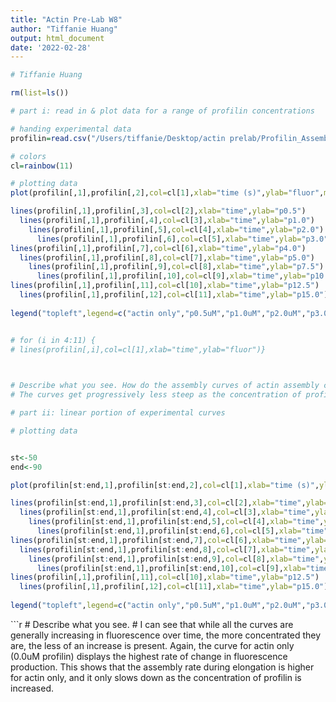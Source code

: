 ```yaml
---
title: "Actin Pre-Lab W8"
author: "Tiffanie Huang"
output: html_document
date: '2022-02-28'
---
```


```r
# Tiffanie Huang

rm(list=ls())

# part i: read in & plot data for a range of profilin concentrations

# handing experimental data
profilin=read.csv("/Users/tiffanie/Desktop/actin prelab/Profilin_AssemblyCurves.csv")

# colors
cl=rainbow(11) 

# plotting data
plot(profilin[,1],profilin[,2],col=cl[1],xlab="time (s)",ylab="fluor",main="Profilin Curves",type="l")

lines(profilin[,1],profilin[,3],col=cl[2],xlab="time",ylab="p0.5")
  lines(profilin[,1],profilin[,4],col=cl[3],xlab="time",ylab="p1.0")
    lines(profilin[,1],profilin[,5],col=cl[4],xlab="time",ylab="p2.0")
      lines(profilin[,1],profilin[,6],col=cl[5],xlab="time",ylab="p3.0")
lines(profilin[,1],profilin[,7],col=cl[6],xlab="time",ylab="p4.0")
  lines(profilin[,1],profilin[,8],col=cl[7],xlab="time",ylab="p5.0")
    lines(profilin[,1],profilin[,9],col=cl[8],xlab="time",ylab="p7.5")
      lines(profilin[,1],profilin[,10],col=cl[9],xlab="time",ylab="p10.0")
lines(profilin[,1],profilin[,11],col=cl[10],xlab="time",ylab="p12.5")
  lines(profilin[,1],profilin[,12],col=cl[11],xlab="time",ylab="p15.0")
  
legend("topleft",legend=c("actin only","p0.5uM","p1.0uM","p2.0uM","p3.0uM","p4.0uM","p5.0uM","p7.5uM","p10.0uM","p12.5uM","p15.0uM"),col=cl,lwd=2)


# for (i in 4:11) {
# lines(profilin[,i],col=cl[1],xlab="time",ylab="fluor")}

  


```
```r

# Describe what you see. How do the assembly curves of actin assembly change based on changing the profilin concentration?
# The curves get progressively less steep as the concentration of profilin increases, showing a decrease in the change of rate of fluorescence. All profilin curves are generally increasing, with the actin only curve (0.0uM profilin) increasing the most. Lower profilin concentrations means the actin has produces more fluorescence, polymerizing faster and assembling actin faster.


```


```r
# part ii: linear portion of experimental curves

# plotting data


st<-50
end<-90

plot(profilin[st:end,1],profilin[st:end,2],col=cl[1],xlab="time (s)",ylab="fluor",main="Profilin Elongation Curves",type="l")

lines(profilin[st:end,1],profilin[st:end,3],col=cl[2],xlab="time",ylab="p0.5")
  lines(profilin[st:end,1],profilin[st:end,4],col=cl[3],xlab="time",ylab="p1.0")
    lines(profilin[st:end,1],profilin[st:end,5],col=cl[4],xlab="time",ylab="p2.0")
      lines(profilin[st:end,1],profilin[st:end,6],col=cl[5],xlab="time",ylab="p3.0")
lines(profilin[st:end,1],profilin[st:end,7],col=cl[6],xlab="time",ylab="p4.0")
  lines(profilin[st:end,1],profilin[st:end,8],col=cl[7],xlab="time",ylab="p5.0")
    lines(profilin[st:end,1],profilin[st:end,9],col=cl[8],xlab="time",ylab="p7.5")
      lines(profilin[st:end,1],profilin[st:end,10],col=cl[9],xlab="time",ylab="p10.0")
lines(profilin[,1],profilin[,11],col=cl[10],xlab="time",ylab="p12.5")
  lines(profilin[,1],profilin[,12],col=cl[11],xlab="time",ylab="p15.0")
  
legend("topleft",legend=c("actin only","p0.5uM","p1.0uM","p2.0uM","p3.0uM","p4.0uM","p5.0uM","p7.5uM","p10.0uM","p12.5uM","p15.0uM"),col=cl,lwd=1)


```
```r
# Describe what you see.
# I can see that while all the curves are generally increasing in fluorescence over time, the more concentrated they are, the less of an increase is present. Again, the curve for actin only (0.0uM profilin) displays the highest rate of change in fluorescence production. This shows that the assembly rate during elongation is higher for actin only, and it only slows down as the concentration of profilin is increased. 
